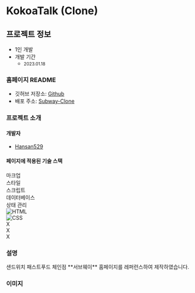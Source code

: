 # KokoaTalk (Clone)

## 프로젝트 정보

- 1인 개발  
- 개발 기간 
    - <small class="text-xs">2023.01.18</small>

### 홈페이지 README

- 깃허브 저장소: [Github](https://github.com/Hansan529/tutorial/tree/main/HRD-step02_CSS/CSS_markup/subway)  
- 배포 주소: [Subway-Clone](https://hansan529.github.io/tutorial/HRD-step02_CSS/CSS_markup/subway/)

### 프로젝트 소개

#### 개발자

 - [Hansan529](https://github.com/Hansan529)

#### 페이지에 적용된 기술 스택

<div class="table w-[100%]">
    <div class="table-header-group">
        <div class="table-row text-center">
            <div class="table-cell">마크업</div>
            <div class="table-cell">스타일</div>
            <div class="table-cell">스크립트</div>
            <div class="table-cell">데이터베이스</div>
            <div class="table-cell">상태 관리</div>
        </div>
    </div>
    <div class="table-row-group">
        <div class="table-row text-center items-center tabular-nums">
            <div class="table-cell align-middle">
                <img class="object-contain w-[30px] mx-auto" title="HTML" alt="HTML" src='/ico/language/html-icon.svg' />
            </div>
            <div class="table-cell align-middle">
                <img class="object-contain w-[30px] mx-auto" title="CSS" alt="CSS" src='/ico/language/css-icon.svg' />
            </div>
            <div class="table-cell align-middle">
                X
            </div>
            <div class="table-cell align-middle">
                X
            </div>
            <div class="table-cell align-middle">
                X
            </div>
        </div>
    </div>
</div>

### 설명

<div class="max-w-prose text-base/10">
    샌드위치 패스트푸드 체인점 **서브웨이** 홈페이지를 레퍼런스하여 제작하였습니다.
</div>


### 이미지